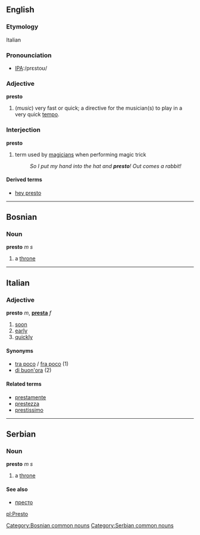 ==English==
===Etymology===
Italian

===Pronounciation===
*[[Pronunciation guide|IPA]]:/prɛstoʊ/

===Adjective===
'''presto'''

#(''music'') very fast or quick; a directive for the musician(s) to play in a very quick [[tempo]].

===Interjection===
'''presto'''

# term used by [[magician]]s when performing magic trick
#: ''So I put my hand into the hat and '''presto'''!  Out comes a rabbit!''

====Derived terms====
*[[hey presto]]

----

==Bosnian==
===Noun===
'''presto''' ''m s''
#a [[throne]]

[[Category:Bosnian common nouns]]

----

==Italian==
===Adjective===
'''presto''' ''m'', '''[[presta]]''' ''f''

# [[soon]]
# [[early]]
# [[quickly]]

====Synonyms====
*[[tra poco]] / [[fra poco]] (1)
*[[di buon'ora]] (2)

====Related terms====
*[[prestamente]]
*[[prestezza]]
*[[prestissimo]]

----

==Serbian==
===Noun===
'''presto''' ''m s''
#a [[throne]]

====See also====
*[[престо]]

[[Category:Serbian common nouns]]
[[pl:Presto]]